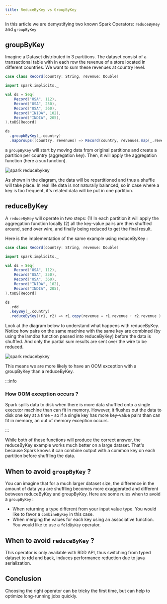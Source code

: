```yaml
---
title: ReduceByKey vs GroupByKey
---
```


In this article we are demystifying two known Spark Operators: `reduceByKey` and `groupByKey`

## groupByKey
Imagine a Dataset distributed in 3 partitions. The dataset consist of a transactional table with in each row the revenue
of a store located in different countries. We want to sum these revenues at country level.


```scala title="GroupByKey example"
case class Record(country: String, revenue: Double)

import spark.implicits._

val ds = Seq(
    Record("USA", 112),
    Record("USA", 250),
    Record("USA", 360),
    Record("INIDA", 102),
    Record("INDIA", 205),
).toDS[Record]

ds
  .groupbByKey(_.country)
  .mapGroups((country, revenues) => Record(country, revenues.map(_.revenue).sum))
```

a `groupByKey` will start by moving data from original partitions and create a partition per country (aggregation key).
Then, it will apply the aggregation function (here a `sum` function).

<div style={{textAlign: 'center'}}><img alt="spark reducebykey" src={useBaseUrl('/img/groupByKeyDiagram.svg')} /></div>

As shown in the diagram, the data will be repartitioned and thus a shuffle will take place. In real life data is not
naturally balanced, so in case where a key is too frequent, it's related data will be put in one partition.


## reduceByKey
A `reduceByKey` will operate in two steps: (1) In each partition it will apply the aggregation function locally
(2) all the key-value pairs are then shuffled around, send over wire, and finally being reduced to get the final result.

Here is the implementation of the same example using reduceByKey :
```scala
case class Record(country: String, revenue: Double)

import spark.implicits._

val ds = Seq(
    Record("USA", 112),
    Record("USA", 250),
    Record("USA", 360),
    Record("INIDA", 102),
    Record("INDIA", 205),
).toDS[Record]

ds
  .rdd
  .keyBey(_.country)
  .reduceByKey((r1, r2) => r1.copy(revenue = r1.revenue + r2.revenue ) )
```

Look at the diagram below to understand what happens with reduceByKey. Notice how pairs on the same machine with the
same key are combined (by using the lamdba function passed into reduceByKey) before the data is shuffled. And only the
partial sum results are sent over the wire to be reduced.

<div style={{textAlign: 'center'}}><img alt="spark reducebykey" src={useBaseUrl('/img/reduceByKeyDiagram.svg')} /></div>

This means we are more likely to have an OOM exception with a groupByKey than a reduceByKey.

:::info

### How OOM exception occurs ?
Spark spills data to disk when there is more data shuffled onto a single executor machine than can fit in memory.
However, it flushes out the data to disk one key at a time - so if a single key has more key-value pairs than can fit
in memory, an out of memory exception occurs.

:::

While both of these functions will produce the correct answer, the reduceByKey example works much better on a large
dataset. That's because Spark knows it can combine output with a common key on each partition before shuffling the data.


## When to avoid `groupByKey` ?
You can imagine that for a much larger dataset size, the difference in the amount of data you are shuffling becomes
more exaggerated and different between reduceByKey and groupByKey. Here are some rules when to avoid a `groupByKey` :

* When returning a type different from your input value type. You would like to favor a `combineByKey` in this case.
* When merging the values for each key using an associative function. You would like to use a `foldByKey` operator.


## When to avoid `reduceByKey` ?
This operator is only available with RDD API, thus switching from typed dataset to rdd and back, induces performance
reduction due to java serialization.

## Conclusion
Choosing the right operator can be tricky the first time, but can help to optimize long-running jobs quickly.